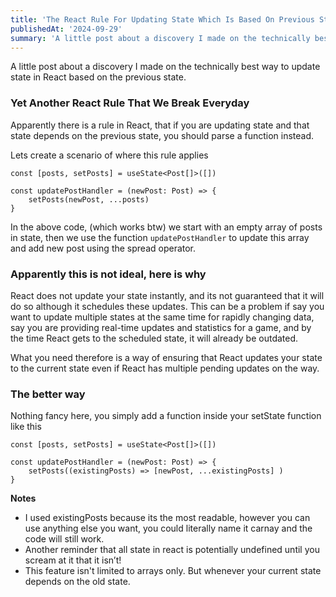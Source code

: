 ```yaml
---
title: 'The React Rule For Updating State Which Is Based On Previous State'
publishedAt: '2024-09-29'
summary: 'A little post about a discovery I made on the technically best way to update state in React based on the previous state.'
---
```


A little post about a discovery I made on the technically best way to update state in React based on the previous state.

### Yet Another React Rule That We Break Everyday

Apparently there is a rule in React, that if you are updating state and that state depends on the previous state, you should parse a function instead.

Lets create a scenario of where this rule applies

```tsx
const [posts, setPosts] = useState<Post[]>([])

const updatePostHandler = (newPost: Post) => {
	setPosts(newPost, ...posts)
}
```

In the above code, (which works btw) we start with an empty array of posts in state, then we use the function `updatePostHandler` to update this array and add new post using the spread operator.

### Apparently this is not ideal, here is why

React does not update your state instantly, and its not guaranteed that it will do so although it schedules these updates. This can be a problem if say you want to update multiple states at the same time for rapidly changing data, say you are providing real-time updates and statistics for a game, and by the time React gets to the scheduled state, it will already be outdated. 

What you need therefore is a way of ensuring that React updates your state to the current state even if React has multiple pending updates on the way. 

### The better way

Nothing fancy here, you simply add a function inside your setState function like this

```tsx
const [posts, setPosts] = useState<Post[]>([])

const updatePostHandler = (newPost: Post) => {
	setPosts((existingPosts) => [newPost, ...existingPosts] )
}
```

**Notes**

- I used existingPosts because its the most readable, however you can use anything else you want, you could literally name it carnay and the code will still work.
- Another reminder that all state in react is potentially undefined until you scream at it that it isn’t!
- This feature isn't limited to arrays only. But whenever your current state depends on the old state. 